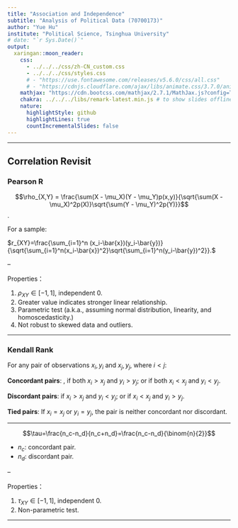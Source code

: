```yaml
---
title: "Association and Independence"
subtitle: "Analysis of Political Data (70700173)"
author: "Yue Hu"
institute: "Political Science, Tsinghua University"
# date: "`r Sys.Date()`"
output:
  xaringan::moon_reader:
    css: 
      - ../../../css/zh-CN_custom.css
      - ../../../css/styles.css
      # - "https://use.fontawesome.com/releases/v5.6.0/css/all.css"
      # - "https://cdnjs.cloudflare.com/ajax/libs/animate.css/3.7.0/animate.min.css"
    mathjax: "https://cdn.bootcss.com/mathjax/2.7.1/MathJax.js?config=TeX-MML-AM_HTMLorMML"
    chakra: ../../../libs/remark-latest.min.js # to show slides offline
    nature:
      highlightStyle: github
      highlightLines: true
      countIncrementalSlides: false
---
```


---

## Correlation Revisit

### Pearson R

$$\rho_{X,Y} = \frac{\sum(X - \mu_X)(Y - \mu_Y)p(x,y)}{\sqrt{\sum(X - \mu_X)^2p(X)}\sqrt{\sum(Y - \mu_Y)^2p(Y)}}$$.

For a sample: 

$r_{XY}=\frac{\sum_{i=1}^n (x_i-\bar{x})(y_i-\bar{y})}{\sqrt{\sum_{i=1}^n(x_i-\bar{x})^2}\sqrt{\sum_{i=1}^n(y_i-\bar{y})^2}}.$

--

Properties： 

1. $\rho_{XY}\in [-1,1]$, independent 0.
1. Greater value indicates stronger linear relationship.
1. Parametric test (a.k.a., assuming normal distribution, linearity, and homoscedasticity.)
1. Not robust to skewed data and outliers.

---

### Kendall Rank

For any pair of observations $x_{i},y_{i}$ and $x_{j},y_{j}$, where $i<j$: 

**Concordant pairs**: , if both $x_{i}>x_{j}$ and $y_{i}>y_{j}$; or if both $x_{i}<x_{j}$ and $y_{i}<y_{j}$. 

**Discordant pairs**:  if $x_{i}>x_{j}$ and $y_{i}<y_{j}$; or if $x_{i}<x_{j}$ and $y_{i}>y_{j}$. 

**Tied pairs**: If $x_{i}=x_{j}$ or $y_{i}=y_{j}$, the pair is neither concordant nor discordant.

---

$$\tau=\frac{n_c-n_d}{n_c+n_d}=\frac{n_c-n_d}{\binom{n}{2}}$$

* $n_c$: concordant pair.
* $n_d$: discordant pair.

--

Properties：

1. $\tau_{XY}\in [-1,1]$, independent 0.
1. Non-parametric test.

---
